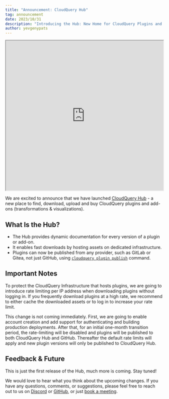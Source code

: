 ```yaml
---
title: "Announcement: CloudQuery Hub"
tag: announcement
date: 2023/10/31
description: "Introducing the Hub: New Home for CloudQuery Plugins and Add-ons"
author: yevgenypats
---
```



<BlogHeader/>
<iframe width="100%" height="480" src="https://www.youtube.com/embed/tJgzlZdXIPg"></iframe>

We are excited to announce that we have launched [CloudQuery Hub](https://hub.cloudquery.io) - a new place to find, download, upload and buy CloudQuery plugins and add-ons (transformations & visualizations).

## What Is the Hub?

- The Hub provides dynamic documentation for every version of a plugin or add-on.
- It enables fast downloads by hosting assets on dedicated infrastructure.
- Plugins can now be published from any provider, such as GitLab or Gitea, not just GitHub, using [`cloudquery plugin publish`](/docs/reference/cli/cloudquery_plugin_publish) command.

## Important Notes

To protect the CloudQuery Infrastructure that hosts plugins, we are going to introduce rate limiting per IP address when downloading plugins without logging in. If you frequently download plugins at a high rate, we recommend to either cache the downloaded assets or to log in to increase your rate limit.

This change is not coming immediately. First, we are going to enable account creation and add support for authenticating and building production deployments. After that, for an initial one-month transition period, the rate-limiting will be disabled and plugins will be published to both CloudQuery Hub and GitHub. Thereafter the default rate limits will apply and new plugin versions will only be published to CloudQuery Hub.

## Feedback & Future

This is just the first release of the Hub, much more is coming. Stay tuned!

We would love to hear what you think about the upcoming changes. If you have any questions, comments, or suggestions, please feel free to reach out to us on [Discord](https://cloudquery.io/discord) or [GitHub](https://github.com/cloudquery/cloudquery), or just [book a meeting](https://calendar.app.google/sAXWJWxfSEjUEsBAA).